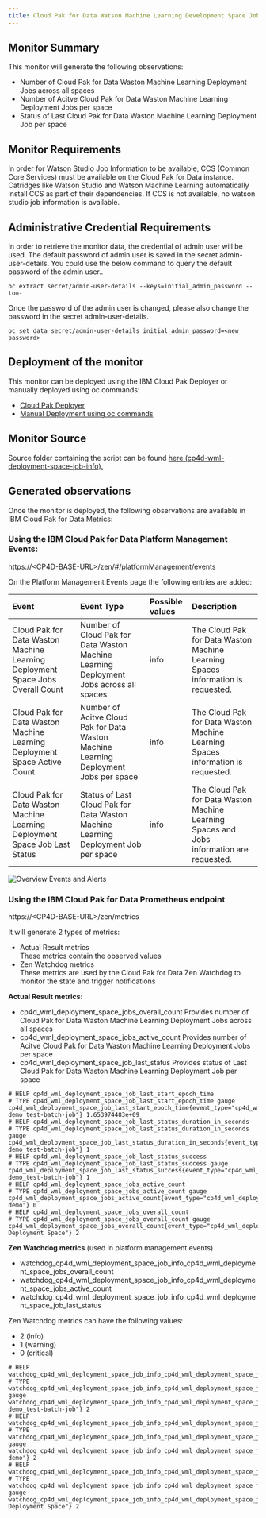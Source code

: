 ```yaml
---
title: Cloud Pak for Data Watson Machine Learning Development Space Job Information
---
```


## Monitor Summary

This monitor will generate the following observations:  
- Number of Cloud Pak for Data Waston Machine Learning Deployment Jobs across all spaces
- Number of Acitve Cloud Pak for Data Waston Machine Learning Deployment Jobs per space
- Status of Last Cloud Pak for Data Waston Machine Learning Deployment Job per space

## Monitor Requirements

In order for Watson Studio Job Information to be available, CCS (Common Core Services) must be available on the Cloud Pak for Data instance. Catridges like Watson Studio and Watson Machine Learning automatically install CCS as part of their dependencies. If CCS is not available, no watson studio job information is available.

## Administrative Credential Requirements

In order to retrieve the monitor data, the credential of admin user will be used. The default password of admin user is saved in the secret admin-user-details. You could use the below command to query the default password of the admin user..
```
oc extract secret/admin-user-details --keys=initial_admin_password --to=-
```
Once the password of the admin user is changed, please also change the password in the secret admin-user-details. 
```
oc set data secret/admin-user-details initial_admin_password=<new password>
```


## Deployment of the monitor

This monitor can be deployed using the IBM Cloud Pak Deployer or manually deployed using oc commands:
- [Cloud Pak Deployer](/monitors/cp4d-wml-deployment-space-job-info/deployer) 
- [Manual Deployment using oc commands](/monitors/cp4d-wml-deployment-space-job-info/manual)

## Monitor Source

Source folder containing the script can be found  [here (cp4d-wml-deployment-space-job-info).](https://github.com/IBM/cp4d-monitors/tree/main/cp4d-wml-deployment-space-job-info) 

## Generated observations

Once the monitor is deployed, the following observations are available in IBM Cloud Pak for Data Metrics:

### Using the IBM Cloud Pak for Data Platform Management Events:

https://&lt;CP4D-BASE-URL&gt;/zen/#/platformManagement/events

On the Platform Management Events page the following entries are added:

| Event   | Event Type      | Possible values | Description |
|:----------|:-------------|:------|:----------|
| Cloud Pak for Data Waston Machine Learning Deployment Space Jobs Overall Count |Number of Cloud Pak for Data Waston Machine Learning Deployment Jobs across all spaces |info| The Cloud Pak for Data Waston Machine Learning Spaces  information is requested. |
| Cloud Pak for Data Waston Machine Learning Deployment Space Active Count |Number of Acitve Cloud Pak for Data Waston Machine Learning Deployment Jobs per space |info| The Cloud Pak for Data Waston Machine Learning Spaces information is requested. |
| Cloud Pak for Data Waston Machine Learning Deployment Space Job Last Status |Status of Last Cloud Pak for Data Waston Machine Learning Deployment Job per space |info| The Cloud Pak for Data Waston Machine Learning Spaces and Jobs information are requested. |


![Overview Events and Alerts](cp4d_events.png?raw=true "Overview Events and Alerts")

### Using the IBM Cloud Pak for Data Prometheus endpoint
https://&lt;CP4D-BASE-URL&gt;/zen/metrics

It will generate 2 types of metrics:
- Actual Result metrics  
  These metrics contain the observed values
- Zen Watchdog metrics  
  These metrics are used by the Cloud Pak for Data Zen Watchdog to monitor the state and trigger notifications

**Actual Result metrics:**
- cp4d_wml_deployment_space_jobs_overall_count
  Provides number of Cloud Pak for Data Waston Machine Learning Deployment Jobs across all spaces
- cp4d_wml_deployment_space_jobs_active_count
  Provides number of Acitve Cloud Pak for Data Waston Machine Learning Deployment Jobs per space
- cp4d_wml_deployment_space_job_last_status
  Provides status of Last Cloud Pak for Data Waston Machine Learning Deployment Job per space

```
# HELP cp4d_wml_deployment_space_job_last_start_epoch_time 
# TYPE cp4d_wml_deployment_space_job_last_start_epoch_time gauge
cp4d_wml_deployment_space_job_last_start_epoch_time{event_type="cp4d_wml_deployment_space_job_last_status",monitor_type="cp4d_wml_deployment_space_job_info",reference="test-demo_test-batch-job"} 1.653974483e+09
# HELP cp4d_wml_deployment_space_job_last_status_duration_in_seconds 
# TYPE cp4d_wml_deployment_space_job_last_status_duration_in_seconds gauge
cp4d_wml_deployment_space_job_last_status_duration_in_seconds{event_type="cp4d_wml_deployment_space_job_last_status",monitor_type="cp4d_wml_deployment_space_job_info",reference="test-demo_test-batch-job"} 1
# HELP cp4d_wml_deployment_space_job_last_status_success 
# TYPE cp4d_wml_deployment_space_job_last_status_success gauge
cp4d_wml_deployment_space_job_last_status_success{event_type="cp4d_wml_deployment_space_job_last_status",monitor_type="cp4d_wml_deployment_space_job_info",reference="test-demo_test-batch-job"} 1
# HELP cp4d_wml_deployment_space_jobs_active_count 
# TYPE cp4d_wml_deployment_space_jobs_active_count gauge
cp4d_wml_deployment_space_jobs_active_count{event_type="cp4d_wml_deployment_space_jobs_active_count",monitor_type="cp4d_wml_deployment_space_job_info",reference="test-demo"} 0
# HELP cp4d_wml_deployment_space_jobs_overall_count 
# TYPE cp4d_wml_deployment_space_jobs_overall_count gauge
cp4d_wml_deployment_space_jobs_overall_count{event_type="cp4d_wml_deployment_space_jobs_overall_count",monitor_type="cp4d_wml_deployment_space_job_info",reference="All Deployment Space"} 2
```

**Zen Watchdog metrics** (used in platform management events)
- watchdog_cp4d_wml_deployment_space_job_info_cp4d_wml_deployment_space_jobs_overall_count
- watchdog_cp4d_wml_deployment_space_job_info_cp4d_wml_deployment_space_jobs_active_count
- watchdog_cp4d_wml_deployment_space_job_info_cp4d_wml_deployment_space_job_last_status

Zen Watchdog metrics can have the following values:
- 2 (info)
- 1 (warning)
- 0 (critical)


```
# HELP watchdog_cp4d_wml_deployment_space_job_info_cp4d_wml_deployment_space_job_last_status 
# TYPE watchdog_cp4d_wml_deployment_space_job_info_cp4d_wml_deployment_space_job_last_status gauge
watchdog_cp4d_wml_deployment_space_job_info_cp4d_wml_deployment_space_job_last_status{event_type="cp4d_wml_deployment_space_job_last_status",monitor_type="cp4d_wml_deployment_space_job_info",reference="test-demo_test-batch-job"} 2
# HELP watchdog_cp4d_wml_deployment_space_job_info_cp4d_wml_deployment_space_jobs_active_count 
# TYPE watchdog_cp4d_wml_deployment_space_job_info_cp4d_wml_deployment_space_jobs_active_count gauge
watchdog_cp4d_wml_deployment_space_job_info_cp4d_wml_deployment_space_jobs_active_count{event_type="cp4d_wml_deployment_space_jobs_active_count",monitor_type="cp4d_wml_deployment_space_job_info",reference="test-demo"} 2
# HELP watchdog_cp4d_wml_deployment_space_job_info_cp4d_wml_deployment_space_jobs_overall_count 
# TYPE watchdog_cp4d_wml_deployment_space_job_info_cp4d_wml_deployment_space_jobs_overall_count gauge
watchdog_cp4d_wml_deployment_space_job_info_cp4d_wml_deployment_space_jobs_overall_count{event_type="cp4d_wml_deployment_space_jobs_overall_count",monitor_type="cp4d_wml_deployment_space_job_info",reference="All Deployment Space"} 2
```







